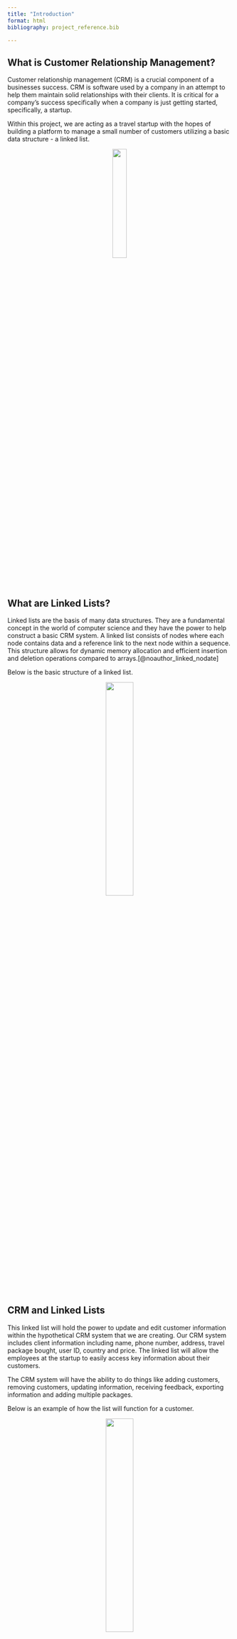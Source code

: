 ```yaml
---
title: "Introduction"
format: html
bibliography: project_reference.bib

---
```


## What is Customer Relationship Management?

Customer relationship management (CRM) is a crucial component of a businesses success. CRM is software used by a company in an attempt to help them maintain solid relationships with their clients. It is critical for a company's success specifically when a company is just getting started, specifically, a startup. 

Within this project, we are acting as a travel startup with the hopes of building a platform to manage a small number of customers utilizing a basic data structure - a linked list. 

<center>![](images/crm_pic.jpg){width=25%}</center>

## What are Linked Lists?
Linked lists are the basis of many data structures. They are a fundamental concept in the world of computer science and they have the power to help construct a basic CRM system. A linked list consists of nodes where each node contains data and a reference link to the next node within a sequence. This structure allows for dynamic memory allocation and efficient insertion and deletion operations compared to arrays.[@noauthor_linked_nodate]

Below is the basic structure of a linked list. 

<center>![](images/linked_list.png){width=35%}</center>

## CRM and Linked Lists
This linked list will hold the power to update and edit customer information within the hypothetical CRM system that we are creating. Our CRM system includes client information including name, phone number, address, travel package bought, user ID, country and price. The linked list will allow the employees at the startup to easily access key information about their customers. 

The CRM system will have the ability to do things like adding customers, removing customers, updating information, receiving feedback, exporting information and adding multiple packages. 

Below is an example of how the list will function for a customer. 

<center>![](images/ll.png){width=35%}</center>


## Our Startup
Our startup is a travel company that allows customers to purchase travel packages to countries all around the world. There are five different packages that the company currently offers:

1. Explorer's Delight
2. Luxury Escapes
3. Budget Explore
4. Family Fun
5. Cultural Immersion

The customer has the option to choose one of these packages and the country they want to travel to, and our startup handles all the logistics.

To replicate real information being brought into the startup we have obtained data from the python library faker. 

The faker data creates a customer and includes:

- Name
- Address
- Phone Number 
- Country 
- Plan 
- Price

## Our CRM System

Our developed CRM System will include:

add_customer: Adds a new customer to the linked list.

display_customers: Displays all customers in the linked list with their details.

update_information: Updates information for a specific customer identified by their customer ID.

add_customer_feedback: Placeholder method to add feedback for a customer after their trip.

export_all_customer_information: Placeholder method for exporting all customer information.

add_another_package: Adds another package to a customer's plan.

view_linked_list: Displays a summary of the linked list by printing customer IDs and names.


## Beyond Linked Lists

We recognize that as this hypothetical startup would grow, the linked list would start to face many technical issues such as scalability and security concerns. 

Linked lists can face scalability challenges as the size of the customer database grows. Insertions and deletions in a linked list can be inefficient, especially if the list becomes large. As the CRM system accumulates more customer data and interactions, the performance of the linked list may be inadequate for our startups needs. The solution could be considering more scalable data structures like a hash table. 

Furthermore, linked lists may pose security risks, especially if not implemented securely. In a linked list, nodes can be easily manipulated or accessed if proper access controls and data encryption mechanisms are not in place. This vulnerability can lead to data breaches and unauthorized access to sensitive customer information. The solution to this would be to implement robust security measures such as authentication protocols to protect customer data stored in the CRM system. 

Within this project we will focus on a reliable linked list fully aware of what challenges could arise in the future.

## Objectives

This project will walk through the power of a linked list and how crucial it is to computer scientists in truly understanding the fundamentals of data structures and how they can be built upon to improve speed and efficiency. 

